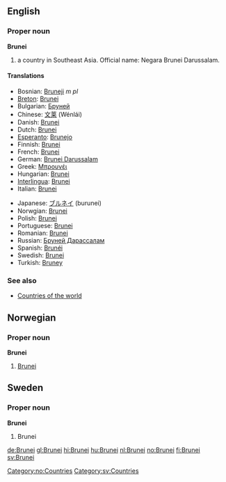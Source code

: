 ==English==
===Proper noun===
'''Brunei'''
# a country in Southeast Asia. Official name: Negara Brunei Darussalam.

====Translations====
{{top}}
*Bosnian: [[Bruneji]] ''m pl''
*[[Breton]]: [[Brunei]]
*Bulgarian: [[Бруней]]
*Chinese: [[文莱]] (Wénlái)
*Danish: [[Brunei]]
*Dutch: [[Brunei]]
*[[Esperanto]]: [[Brunejo]]
*Finnish: [[Brunei]]
*French: [[Brunei]]
*German: [[Brunei Darussalam]]
*Greek: [[Μπρουνέι]]
*Hungarian: [[Brunei]]
*[[Interlingua]]: [[Brunei]]
*Italian: [[Brunei]]
{{mid}}
*Japanese: [[ブルネイ]] (burunei)
*Norwgian: [[#Norwegian|Brunei]]
*Polish: [[Brunei]]
*Portuguese: [[Brunei]]
*Romanian: [[Brunei]]
*Russian: [[Бруней Дарассалам]]
*Spanish: [[Brunéi]]
*Swedish: [[Brunei]]
*Turkish: [[Bruney]]
{{bottom}}

===See also===
*[[Countries of the world]]

==Norwegian==
===Proper noun===
'''Brunei'''
#[[#English|Brunei]]

==Sweden==
===Proper noun===
'''Brunei'''
#Brunei

[[Category:no:Countries]]
[[Category:sv:Countries]]

[[de:Brunei]]
[[gl:Brunei]]
[[hi:Brunei]]
[[hu:Brunei]]
[[nl:Brunei]]
[[no:Brunei]]
[[fi:Brunei]]
[[sv:Brunei]]